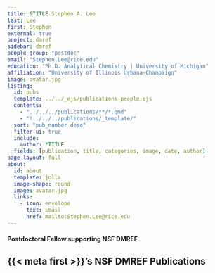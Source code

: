 ```yaml
---
title: &TITLE Stephen A. Lee
last: Lee
first: Stephen
external: true
project: dmref
sidebar: dmref
people_group: "postdoc"
email: "Stephen.Lee@rice.edu"
education: "Ph.D. Analytical Chemistry | University of Michigan"
affiliation: "University of Illinois Urbana-Champaign"
image: avatar.jpg
listing:
  id: pubs
  template: ../../_ejs/publications-people.ejs 
  contents: 
    - "../../../publications/**/*.qmd"
    - "!../../../publications/_template/"
  sort: "pub_number desc"
  filter-ui: true
  include:
    author: *TITLE
  fields: [publication, title, categories, image, date, author]
page-layout: full
about: 
  id: about
  template: jolla
  image-shape: round
  image: avatar.jpg
  links:
    - icon: envelope
      text: Email
      href: mailto:Stephen.Lee@rice.edu
---
```



:::{#about}

<h4>Postdoctoral Fellow supporting NSF DMREF</h4>
:::

## {{< meta first >}}'s NSF DMREF Publications

:::{#pubs}
:::
